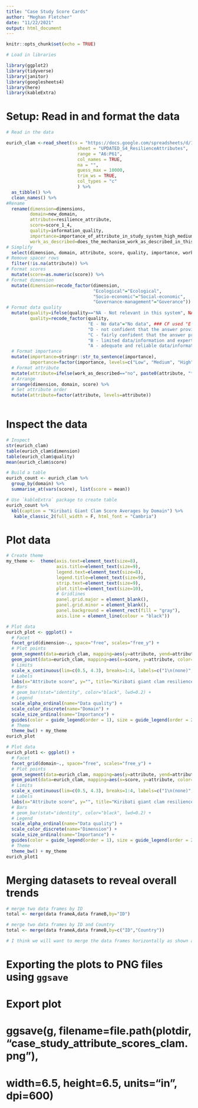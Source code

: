 ```yaml
---
title: "Case Study Score Cards"
author: "Meghan Fletcher"
date: "11/22/2021"
output: html_document
---
```


```r
knitr::opts_chunk$set(echo = TRUE)

# Load in libraries

library(ggplot2)
library(tidyverse)
library(janitor)
library(googlesheets4)
library(here)
library(kableExtra)
```

# Setup: Read in and format the data
################################################################################

```r
# Read in the data

eurich_clam <-read_sheet(ss = "https://docs.google.com/spreadsheets/d/1ZEIev1lcoD6Lxu3otzDCfbJJSiPJoZeyYbTvBXb_S9U/edit#gid=1453404713", 
                           sheet = "UPDATED_S4_ResilienceAttributes",
                           range = "A6:P61",
                           col_names = TRUE,
                           na = "",
                           guess_max = 10000,
                           trim_ws = TRUE,
                           col_types = "c"
                           ) %>%
  as_tibble() %>%
  clean_names() %>% 
#Rename
  rename(dimension=dimensions, 
         domain=new_domain, 
         attribute=resilience_attribute, 
         score=score_1_4,
         quality=information_quality, 
         importance=importance_of_attribute_in_study_system_high_medium_low, 
         work_as_described=does_the_mechanism_work_as_described_in_this_fishery_system) %>% 
# Simplify
  select(dimension, domain, attribute, score, quality, importance, work_as_described) %>% 
# Remove spacer rows
  filter(!is.na(attribute)) %>% 
# Format scores
  mutate(score=as.numeric(score)) %>% 
# Format dimension
  mutate(dimension=recode_factor(dimension, 
                                 "Ecological"="Ecological",
                                 "Socio-economic"="Social-economic",
                                 "Governance-management"="Goverance")) %>% 
# Format data quality
  mutate(quality=ifelse(quality=="NA - Not relevant in this system", NA, quality),
         quality=recode_factor(quality,
                               "E - No data"="No data", ### CF used "E - No data/information; no basis for expert judgement", but JE's was different
                               "D - not confident that the answer provided reflects the true state of the system"="Low",
                               "C - fairly confident that the answer provided reflects the true state of the system"="Fair",
                               "B - limited data/information and expert judgement"="Good",
                               "A - adequate and reliable data/information"="Excellent")) %>% 
  # Format importance
  mutate(importance=stringr::str_to_sentence(importance),
         importance=factor(importance, levels=c("Low", "Medium", "High"))) %>% 
  # Format attribute
  mutate(attribute=ifelse(work_as_described=="no", paste0(attribute, "*"), attribute)) %>% 
  # Arrange
  arrange(dimension, domain, score) %>% 
  # Set attribute order
  mutate(attribute=factor(attribute, levels=attribute))
  

```


# Inspect the data
################################################################################

```r
# Inspect
str(eurich_clam)
table(eurich_clam$dimension)
table(eurich_clam$quality)
mean(eurich_clam$score)
```
```r
# Build a table
eurich_count <- eurich_clam %>% 
  group_by(domain) %>% 
  summarise_at(vars(score), list(score = mean))

# Use `kableExtra` package to create table
eurich_count %>% 
  kbl(caption = "Kiribati Giant Clam Score Averages by Domain") %>% 
   kable_classic_2(full_width = F, html_font = "Cambria")
```



# Plot data
################################################################################

```r
# Create theme
my_theme <-  theme(axis.text=element_text(size=8),
                   axis.title=element_text(size=9),
                   legend.text=element_text(size=8),
                   legend.title=element_text(size=9),
                   strip.text=element_text(size=9),
                   plot.title=element_text(size=10),
                   # Gridlines
                   panel.grid.major = element_blank(), 
                   panel.grid.minor = element_blank(),
                   panel.background = element_rect(fill = "gray"), 
                   axis.line = element_line(colour = "black"))
```


```r
# Plot data
eurich_plot <- ggplot() +
  # Facet
  facet_grid(dimension~., space="free", scales="free_y") +
  # Plot points
  geom_segment(data=eurich_clam, mapping=aes(y=attribute, yend=attribute, x=0.5, xend=score, color=domain, alpha=quality)) +
  geom_point(data=eurich_clam, mapping=aes(x=score, y=attribute, color=domain, alpha=quality, size=importance), inherit.aes = F) +
  # Limits
  scale_x_continuous(lim=c(0.5, 4.3), breaks=1:4, labels=c("1\n(none)", "2\n(low)", "3\n(medium)", "4\n(high)")) +
  # Labels
  labs(x="Attribute score", y="", title="Kiribati giant clam resilience score card") +
  # Bars
  # geom_bar(stat="identity", color="black", lwd=0.2) +
  # Legend
  scale_alpha_ordinal(name="Data quality") +
  scale_color_discrete(name="Domain") +
  scale_size_ordinal(name="Importance") +
  guides(color = guide_legend(order = 1), size = guide_legend(order = 2), alpha = guide_legend(order = 3)) +
  # Theme
  theme_bw() + my_theme
eurich_plot
```

```r
# Plot data
eurich_plot1 <- ggplot() +
  # Facet
  facet_grid(domain~., space="free", scales="free_y") +
  # Plot points
  geom_segment(data=eurich_clam, mapping=aes(y=attribute, yend=attribute, x=0.5, xend=score, color=dimension, alpha=quality)) +
  geom_point(data=eurich_clam, mapping=aes(x=score, y=attribute, color=dimension, alpha=quality, size=importance), inherit.aes = F) +
  # Limits
  scale_x_continuous(lim=c(0.5, 4.3), breaks=1:4, labels=c("1\n(none)", "2\n(low)", "3\n(medium)", "4\n(high)")) +
  # Labels
  labs(x="Attribute score", y="", title="Kiribati giant clam resilience score card") +
  # Bars
  # geom_bar(stat="identity", color="black", lwd=0.2) +
  # Legend
  scale_alpha_ordinal(name="Data quality") +
  scale_color_discrete(name="Dimension") +
  scale_size_ordinal(name="Importance") +
  guides(color = guide_legend(order = 1), size = guide_legend(order = 2), alpha = guide_legend(order = 3)) +
  # Theme
  theme_bw() + my_theme 
eurich_plot1
```



# Merging datasets to reveal overall trends
################################################################################

```r
# merge two data frames by ID
total <- merge(data frameA,data frameB,by="ID")

# merge two data frames by ID and Country
total <- merge(data frameA,data frameB,by=c("ID","Country"))

# I think we will want to merge the data frames horizontally as shown above and then use the mean function to reveal the means across the data sets and then pull out the total means of each if possible - doing the across the domains
```






# Exporting the plots to PNG files using `ggsave`
################################################################################

# Export plot
# ggsave(g, filename=file.path(plotdir, "case_study_attribute_scores_clam.png"), 
#      width=6.5, height=6.5, units="in", dpi=600)

